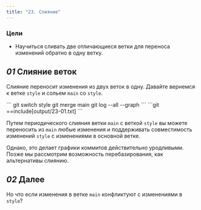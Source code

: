 ```yaml
---
title: "23. Слияние"
---
```


### Цели

- Научиться сливать две отличающиеся ветки для переноса изменений обратно в одну ветку.

## _01_ Слияние веток

Слияние переносит изменения из двух веток в одну. Давайте вернемся к ветке `style` и сольем `main` со `style`.

<Run>
```
git switch style
git merge main
git log --all --graph
```
</Run>

<Output>
```git
==include[output/23-01.txt]
```
</Output>

Путем периодического слияния ветки `main` с веткой `style` вы можете переносить из `main` любые изменения и поддерживать совместимость изменений `style` с изменениями в основной ветке.

Однако, это делает графики коммитов действительно уродливыми. Позже мы рассмотрим возможность перебазирования, как альтернативы слиянию.

## _02_ Далее

Но что если изменения в ветке `main` конфликтуют с изменениями в `style`?